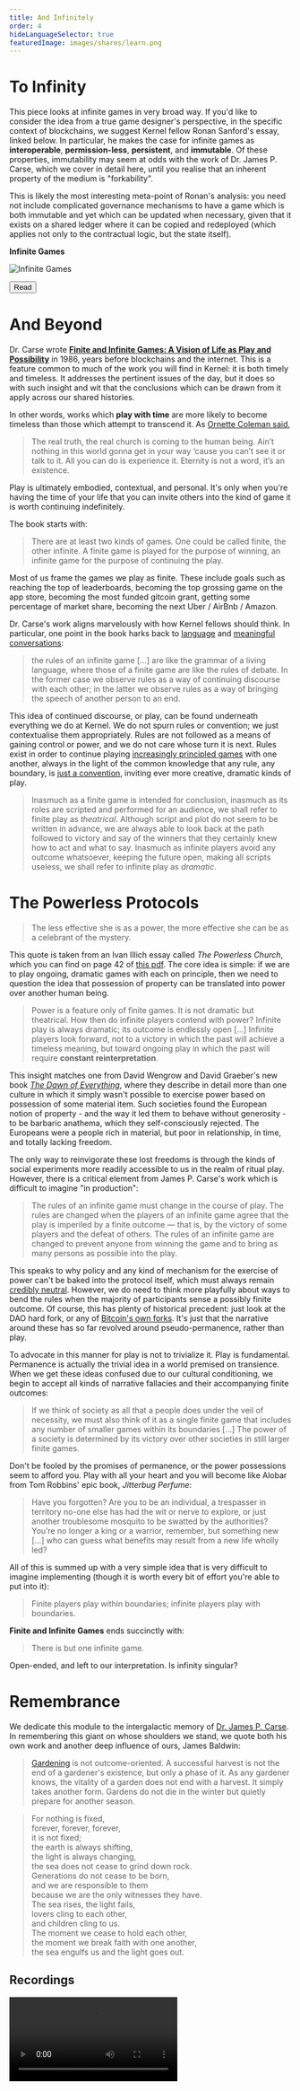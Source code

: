 ```yaml
---
title: And Infinitely
order: 4
hideLanguageSelector: true
featuredImage: images/shares/learn.png
---
```


# To Infinity 

This piece looks at infinite games in very broad way. If you'd like to consider the idea from a true game designer's perspective, in the specific context of blockchains, we suggest Kernel fellow Ronan Sanford's essay, linked below. In particular, he makes the case for infinite games as **interoperable**, **permission-less**, **persistent**, and **immutable**. Of these properties, immutability may seem at odds with the work of Dr. James P. Carse, which we cover in detail here, until you realise that an inherent property of the medium is "forkability".

This is likely the most interesting meta-point of Ronan's analysis: you need not include complicated governance mechanisms to have a game which is both immutable and yet which can be updated when necessary, given that it exists on a shared ledger where it can be copied and redeployed (which applies not only to the contractual logic, but the state itself).

<InfoBlock>

<Box>

**Infinite Games**

![Infinite Games](/images/build/infinite-game.png)

<Aligner center>
<Button to="https://ronan.eth.limo/blog/infinite-games/">
    Read
</Button>
</Aligner>

</Box>

</InfoBlock>

# And Beyond

Dr. Carse wrote [**Finite and Infinite Games: A Vision of Life as Play and Possibility**](ttps://books.google.com.ph/books/about/Finite_and_Infinite_Games.html?id=ObLBJ_w2ZlcC&printsec=frontcover&source=kp_read_button&redir_esc=y#v=onepage&q&f=false) in 1986, years before blockchains and the internet. This is a feature common to much of the work you will find in Kernel: it is both timely and timeless. It addresses the pertinent issues of the day, but it does so with such insight and wit that the conclusions which can be drawn from it apply across our shared histories.

In other words, works which **play with time** are more likely to become timeless than those which attempt to transcend it. As [Ornette Coleman said](https://pleasekillme.com/ornette-coleman/), 

> The real truth, the real church is coming to the human being. Ain’t nothing in this world gonna get in your way ‘cause you can’t see it or talk to it. All you can do is experience it. Eternity is not a word, it’s an existence.

Play is ultimately embodied, contextual, and personal. It's only when you're having the time of your life that you can invite others into the kind of game it is worth continuing indefinitely.

The book starts with:

> There are at least two kinds of games. One could be called finite, the other infinite. A finite game is played for the purpose of winning, an infinite game for the purpose of continuing the play.

Most of us frame the games we play as finite. These include goals such as reaching the top of leaderboards, becoming the top grossing game on the app store, becoming the most funded gitcoin grant, getting some percentage of market share, becoming the next Uber / AirBnb / Amazon.

Dr. Carse's work aligns marvelously with how Kernel fellows should think. In particular, one point in the book harks back to [language](/learn/module-7/no-paradigm) and [meaningful conversations](/conversation):

> the rules of an infinite game [...] are like the grammar of a living language, where those of a finite game are like the rules of debate. In the former case we observe rules as a way of continuing discourse with each other; in the latter we observe rules as a way of bringing the speech of another person to an end.

This idea of continued discourse, or play, can be found underneath everything we do at Kernel. We do not spurn rules or convention; we just contextualise them appropriately. Rules are not followed as a means of gaining control or power, and we do not care whose turn it is next. Rules exist in order to continue playing [increasingly principled games](/learn/module-6/) with one another, always in the light of the common knowledge that any rule, any boundary, is [just a convention](https://www.youtube.com/watch?v=LwLP62fL83k&t=622s), inviting ever more creative, dramatic kinds of play.

> Inasmuch as a finite game is intended for conclusion, inasmuch as its roles are scripted and performed for an audience, we shall refer to finite play as *theatrical*. Although script and plot do not seem to be written in advance, we are always able to look back at the path followed to victory and say of the winners that they certainly knew how to act and what to say. Inasmuch as infinite players avoid any outcome whatsoever, keeping the future open, making all scripts useless, we shall refer to infinite play as *dramatic*.

# The Powerless Protocols

> The less effective she is as a power, the more effective she can be as a celebrant of the mystery.

This quote is taken from an Ivan Illich essay called _The Powerless Church_, which you can find on page 42 of [this pdf](https://download.tuxfamily.org/openmathdep/history/Celebration_of_Awareness-Illich.pdf). The core idea is simple: if we are to play ongoing, dramatic games with each on principle, then we need to question the idea that possession of property can be translated into power over another human being.

> Power is a feature only of finite games. It is not dramatic but theatrical. How then do infinite players contend with power? Infinite play is always dramatic; its outcome is endlessly open [...] Infinite players look forward, not to a victory in which the past will achieve a timeless meaning, but toward ongoing play in which the past will require **constant reinterpretation**.

This insight matches one from David Wengrow and David Graeber's new book [_The Dawn of Everything_](/conversation/hospitality/#violating-care), where they describe in detail more than one culture in which it simply wasn't possible to exercise power based on possession of some material item. Such societies found the European notion of property - and the way it led them to behave without generosity - to be barbaric anathema, which they self-consciously rejected. The Europeans were a people rich in material, but poor in relationship, in time, and totally lacking freedom. 

The only way to reinvigorate these lost freedoms is through the kinds of social experiments more readily accessible to us in the realm of ritual play. However, there is a critical element from James P. Carse's work which is difficult to imagine "in production":

> The rules of an infinite game must change in the course of play. The rules are changed when the players of an infinite game agree that the play is imperiled by a finite outcome — that is, by the victory of some players and the defeat of others. The rules of an infinite game are changed to prevent anyone from winning the game and to bring as many persons as possible into the play.

This speaks to why policy and any kind of mechanism for the exercise of power can't be baked into the protocol itself, which must always remain [credibly neutral](https://nakamoto.com/credible-neutrality/). However, we do need to think more playfully about ways to bend the rules when the majority of participants sense a possibly finite outcome. Of course, this has plenty of historical precedent: just look at the DAO hard fork, or any of [Bitcoin's own forks](https://en.wikipedia.org/wiki/List_of_bitcoin_forks#Unintended_hard_forks). It's just that the narrative around these has so far revolved around pseudo-permanence, rather than play.

To advocate in this manner for play is not to trivialize it. Play is fundamental. Permanence is actually the trivial idea in a world premised on transience. When we get these ideas confused due to our cultural conditioning, we begin to accept all kinds of narrative fallacies and their accompanying finite outcomes:

> If we think of society as all that a people does under the veil of necessity, we must also think of it as a single finite game that includes any number of smaller games within its boundaries [...] The power of a society is determined by its victory over other societies in still larger finite games.

Don't be fooled by the promises of permanence, or the power possessions seem to afford you. Play with all your heart and you will become like Alobar from Tom Robbins' epic book, _Jitterbug Perfume_:

> Have you forgotten? Are you to be an individual, a trespasser in territory no-one else has had the wit or nerve to explore, or just another troublesome mosquito to be swatted by the authorities? You’re no longer a king or a warrior, remember, but something new […] who can guess what benefits may result from a new life wholly led?

All of this is summed up with a very simple idea that is very difficult to imagine implementing (though it is worth every bit of effort you're able to put into it):

> Finite players play within boundaries; infinite players play with boundaries.

**Finite and Infinite Games** ends succinctly with:

> There is but one infinite game.

Open-ended, and left to our interpretation. Is infinity singular?

# Remembrance

We dedicate this module to the intergalactic memory of [Dr. James P. Carse](https://web.archive.org/web/20201031025635/https://www.legacy.com/obituaries/recorder/obituary.aspx?pid=196925994). In remembering this giant on whose shoulders we stand, we quote both his own work and another deep influence of ours, James Baldwin:

> [Gardening](/learn/module-4/the-garden/#growing-hope) is not outcome-oriented. A successful harvest is not the end of a gardener's existence, but only a phase of it. As any gardener knows, the vitality of a garden does not end with a harvest. It simply takes another form. Gardens do not die in the winter but quietly prepare for another season.

> For nothing is fixed,  
forever, forever, forever,  
it is not fixed;  
the earth is always shifting,  
the light is always changing,  
the sea does not cease to grind down rock.  
Generations do not cease to be born,  
and we are responsible to them  
because we are the only witnesses they have.  
The sea rises, the light fails,  
lovers cling to each other,  
and children cling to us.  
The moment we cease to hold each other,  
the moment we break faith with one another,  
the sea engulfs us and the light goes out.

## Recordings

<Video src="https://www.youtube-nocookie.com/embed/c9xomtkU0jM" />

## A Game Each guild

<List>

<Link to="https://store.steampowered.com/app/1070710/Kind_Words_lo_fi_chill_beats_to_write_to/">

#### Kind Words 

A game that epitomizes giving. Write anonymous notes about what currently troubles you, and receive heartwarming letters of support in response from real people all over the world. **Use your words to lift others and be lifted in return.**

<Image src="/images/gaming-img/ScrollingRequests.gif" alt="Kind Words" />
<Image src="/images/gaming-img/WriteLetter.gif" alt="Kind Words" />

</Link>

</List>